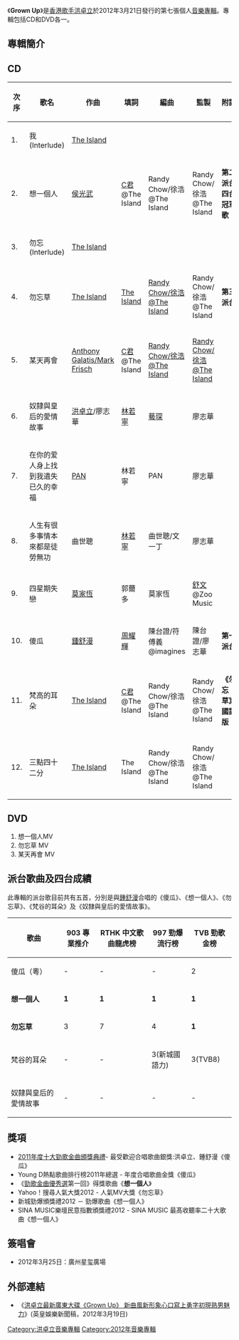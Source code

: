 {{unreferenced|time=2011-12-13T17:45:38+00:00}}
{{Infobox album <!-- See Wikipedia:WikiProject_Albums -->
| name       = Grown Up
| type       = 專輯
| artist     = [[洪卓立|洪卓立]]
| cover      = 
<!-- 未知參數 | background = purple -->
| released   = 2012年3月21日
| recorded   = 
| genre      = [[粵語流行音樂|粵語流行音樂]]、[[中文流行音樂|中文流行音樂]]
| length     = 
| label      = [[英皇娛樂|英皇娛樂集團]]
| producer   = 
| reviews    = <nowiki></nowiki>
| prev_title = [[透視_(洪卓立專輯)|透視]]
| prev_year  = 2011
| next_title = [[找個懂我的女孩|找個懂我的女孩]]
| next_year  = 2012
}}
《'''Grown Up'''》是[[香港|香港]][[歌手|歌手]][[洪卓立|洪卓立]]於2012年3月21日發行的第七張個人[[音樂專輯|音樂專輯]]。專輯包括CD和DVD各一。

== 專輯簡介 ==

== CD ==
{| class="wikitable"
|-
!次序
!歌名
!作曲
!填詞
!編曲
!監製
!附註
|-
| 1. || 我(Interlude) || [[The_Island|The Island]] ||  ||  ||  ||
|-
| 2. || 想一個人 || [[侯光武|侯光武]] || [[C君|C君]]@The Island || Randy Chow/徐浩@The Island || Randy Chow/徐浩@The Island||'''第二派台'''<br>'''四台冠軍歌'''
|-
| 3. || 勿忘(Interlude) || [[The_Island|The Island]] ||  ||  ||  ||
|-
| 4. || 勿忘草 || [[The_Island|The Island]] || [[The_Island|The Island]]  || [[Randy_Chow/徐浩@The_Island|Randy Chow/徐浩@The Island]] || Randy Chow/徐浩@The Island  ||'''第三派台'''
|-
| 5. || 某天再會 || [[Anthony_Galatis/Mark_Frisch|Anthony Galatis/Mark Frisch]] ||  [[C君|C君]]@The Island || [[Randy_Chow/徐浩@The_Island|Randy Chow/徐浩@The Island]] || [[Randy_Chow/徐浩@The_Island|Randy Chow/徐浩@The Island]] ||
|-
| 6. || 奴隸與皇后的愛情故事 || [[洪卓立|洪卓立]]/廖志華  || [[林若寧|林若寧]] || [[藝琛|藝琛]]  || 廖志華||
|-
| 7. || 在你的爱人身上找到我遺失已久的幸福 || [[PAN|PAN]] || 林若寧 || PAN || 廖志華||
|-
| 8. || 人生有很多事情本來都是徒勞無功 || 曲世聰 || [[林若寧|林若寧]] || 曲世聰/文一丁 || 廖志華||
|-
| 9. || 四星期失戀 || [[莫家恆|莫家恆]] || 郭薾多 || 莫家恆 || [[舒文_(音樂人)|舒文]]@Zoo Music ||
|-
| 10. || 傻瓜 || [[鍾舒漫|鍾舒漫]]  || [[周耀輝|周耀輝]] || 陳台證/符傅義@imagines|| 陳台證/廖志華 ||'''第一派台'''
|-
| 11. || 梵高的耳朵 || [[The_Island|The Island]]  || [[C君|C君]]@The Island  || Randy Chow/徐浩@The Island || Randy Chow/徐浩@The Island ||'''《勿忘草》國語版'''
|-
| 12. || 三點四十二分 || [[The_Island|The Island]]  || The Island  || Randy Chow/徐浩@The Island || Randy Chow/徐浩@The Island ||
|}

== DVD ==
#想一個人MV
#勿忘草 MV
#某天再會 MV




== 派台歌曲及四台成績 ==
此專輯的派台歌目前共有五首，分別是與[[鍾舒漫|鍾舒漫]]合唱的《傻瓜》、《想一個人》、《勿忘草》、《梵谷的耳朵》及《奴隸與皇后的愛情故事》。
{| class="wikitable" style="width: 80%;"
|-
!歌曲||903 專業推介||RTHK 中文歌曲龍虎榜||997 勁爆流行榜||TVB 勁歌金榜
|- 
|  傻瓜（粵） || - || - || - || 2 
|- 
| '''想一個人'''|| '''1''' || '''1''' || '''1''' || '''1''' 
|-
| '''勿忘草'''|| 3 || 7 || 4 || '''1'''
|-
|梵谷的耳朵||-||-||3(新城國語力)||3(TVB8)
|-
|奴隸與皇后的愛情故事||-||-||-||-
|}

==獎項==
*[[2011年度十大勁歌金曲得獎名單|2011年度十大勁歌金曲頒獎典禮]]- 最受歡迎合唱歌曲銀獎:洪卓立、鍾舒漫《傻瓜》
*Young D熱點歌曲排行榜2011年總選 - 年度合唱歌曲金獎《傻瓜》
*《[[勁歌金曲優秀選|勁歌金曲優秀選]]第一回》得獎歌曲《'''想一個人'''》
*Yahoo！搜尋人氣大獎2012 - 人氣MV大獎《勿忘草》
*新城勁爆頒獎禮2012 － 勁爆歌曲《想一個人》
*SINA MUSIC樂壇民意指數頒獎禮2012 - SINA MUSIC 最髙收聽率二十大歌曲《想一個人》

==簽唱會==
*2012年3月25日：廣州星玺廣場

==外部連結==
*《[https://web.archive.org/web/20120329085920/http://www.eegmusic.com/news/content.php/view/952 洪卓立最新廣東大碟《Grown Up》 新曲風新形象心口寫上勇字初現熟男魅力]》(英皇娛樂新聞稿，2012年3月19日)

[[Category:洪卓立音樂專輯|Category:洪卓立音樂專輯]]
[[Category:2012年音樂專輯|Category:2012年音樂專輯]]